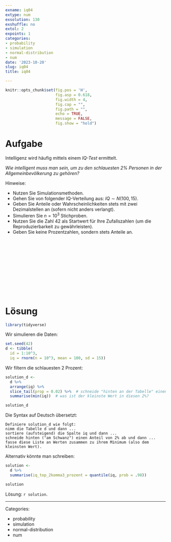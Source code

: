 ```yaml
---
exname: iq04
extype: num
exsolution: 130
exshuffle: no
extol: 2
expoints: 1
categories:
- probability
- simulation
- normal-distribution
- num
date: '2023-10-20'
slug: iq04
title: iq04

---
```







```r
knitr::opts_chunk$set(fig.pos = 'H',
                      fig.asp = 0.618,
                      fig.width = 4,
                      fig.cap = "", 
                      fig.path = "",
                      echo = TRUE, 
                      message = FALSE,
                      fig.show = "hold")
```







# Aufgabe

Intelligenz wird häufig mittels einem *IQ-Test* ermittelt.

*Wie intelligent muss man sein, um zu den schlauesten 2% Personen in der Allgemeinbevölkerung zu gehören?*



Hinweise:

- Nutzen Sie Simulationsmethoden.
- Gehen Sie von folgender IQ-Verteilung aus: $IQ \sim N(100,15)$.
- Geben Sie Anteile oder Wahrscheinlichkeiten stets mit zwei Dezimalstellen an (sofern nicht anders verlangt).
- Simulieren Sie $n=10^3$ Stichproben.
- Nutzen Sie die Zahl 42 als Startwert für Ihre Zufallszahlen (um die Reproduzierbarkeit zu gewährleisten).
- Geben Sie keine Prozentzahlen, sondern stets Anteile an.



</br>
</br>
</br>
</br>
</br>
</br>
</br>
</br>
</br>
</br>

# Lösung


```r
library(tidyverse)
```

Wir simulieren die Daten:

```r
set.seed(42)
d <- tibble(
  id = 1:10^3,
  iq = rnorm(n = 10^3, mean = 100, sd = 15))
```


Wir filtern die schlauesten 2 Prozent:


```r
solution_d <- 
  d %>% 
  arrange(iq) %>% 
  slice_tail(prop = 0.02) %>%  # schneide "hinten an der Tabelle" einen Anteil (prop) von 0.02 (2%) ab
  summarise(min(iq))  # was ist der kleinste Wert in diesen 2%?

solution_d
```


Die Syntax auf Deutsch übersetzt:

```
Definiere solution_d wie folgt:
nimm die Tabelle d und dann ...
sortiere (aufsteigend) die Spalte iq und dann ...
schneide hinten ("am Schwanz") einen Anteil von 2% ab und dann ...
fasse diese Liste an Werten zusammen zu ihrem Minimum (also dem kleinsten Wert).
```


Alternativ könnte man schreiben:

```r
solution <- 
  d %>% 
  summarise(iq_top_2komma3_prozent = quantile(iq, prob = .98))

solution
```


Lösung: `r solution`.




---

Categories: 

- probability
- simulation
- normal-distribution
- num

